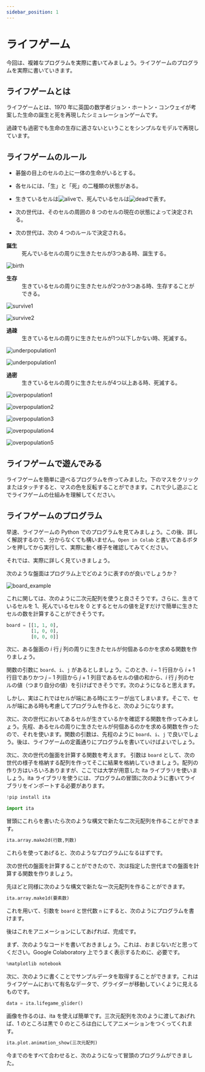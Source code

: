 ```yaml
---
sidebar_position: 1
---
```



# ライフゲーム

今回は、複雑なプログラムを実際に書いてみましょう。ライフゲームのプログラムを実際に書いていきます。

## ライフゲームとは

ライフゲームとは、1970 年に英国の数学者ジョン・ホートン・コンウェイが考案した生命の誕生と死を再現したシミュレーションゲームです。

過疎でも過密でも生命の生存に適さないということをシンプルなモデルで再現しています。

## ライフゲームのルール

- 碁盤の目上のセルの上に一体の生命がいるとする。

- 各セルには、「生」と「死」の二種類の状態がある。

- 生きているセルは![alive](./alive.drawio.svg)で、死んでいるセルは![dead](./dead.drawio.svg)で表す。

- 次の世代は、そのセルの周囲の 8 つのセルの現在の状態によって決定される。

- 次の世代は、次の 4 つのルールで決定される。

<dl>
  <dt>
    <strong>誕生</strong>
  </dt>
  <dd>死んでいるセルの周りに生きたセルが3つある時、誕生する。</dd>
</dl>

![birth](./birth.drawio.svg)

<dl>
  <dt>
    <strong>生存</strong>
  </dt>
  <dd>
    生きているセルの周りに生きたセルが2つか3つある時、生存することができる。
  </dd>
</dl>

![survive1](./survive1.drawio.svg)

![survive2](./survive2.drawio.svg)

<dl>
  <dt>
    <strong>過疎</strong>
  </dt>
  <dd>生きているセルの周りに生きたセルが1つ以下しかない時、死滅する。</dd>
</dl>

![underpopulation1](./underpopulation1.drawio.svg)

![underpopulation1](./underpopulation2.drawio.svg)

<dl>
  <dt>
    <strong>過密</strong>
  </dt>
  <dd>生きているセルの周りに生きたセルが4つ以上ある時、死滅する。</dd>
</dl>

![overpopulation1](./overpopulation1.drawio.svg)

![overpopulation2](./overpopulation2.drawio.svg)

![overpopulation3](./overpopulation3.drawio.svg)

![overpopulation4](./overpopulation4.drawio.svg)

![overpopulation5](./overpopulation5.drawio.svg)

## ライフゲームで遊んでみる

ライフゲームを簡単に遊べるプログラムを作ってみました。下のマスをクリックまたはタッチすると、マスの色を反転することができます。これで少し遊ぶことでライフゲームの仕組みを理解してください。

<LifeGame />

## ライフゲームのプログラム

早速、ライフゲームの Python でのプログラムを見てみましょう。この後、詳しく解説するので、分からなくても構いません。`Open in Colab` と書いてあるボタンを押してから実行して、実際に動く様子を確認してみてください。

<ViewSource path="/life-game/life_game.ipynb" />

それでは、実際に詳しく見ていきましょう。

次のような盤面はプログラム上でどのように表すのが良いでしょうか？

![board_example](./board_example.drawio.svg)

これに関しては、次のように二次元配列を使うと良さそうです。さらに、生きているセルを 1、死んでいるセルを 0 とするとセルの値を足すだけで簡単に生きたセルの数を計算することができそうです。

```python
board = [[1, 1, 0],
         [1, 0, 0],
         [0, 0, 0]]
```

次に、ある盤面の $i$ 行 $j$ 列の周りに生きたセルが何個あるのかを求める関数を作りましょう。

関数の引数に `board`、`i`、`j` があるとしましょう。このとき、$i-1$ 行目から $i+1$ 行目でありかつ $j-1$ 列目から $j+1$ 列目であるセルの値の和から、$i$ 行 $j$ 列のセルの値（つまり自分の値）を引けばできそうです。次のようになると思えます。

<ViewSource path="/life-game/count_neighbors_draft.ipynb" />

しかし、実はこれではセルが端にある時にエラーが出てしまいます。そこで、セルが端にある時も考慮してプログラムを作ると、次のようになります。

<ViewSource path="/life-game/count_neighbors.ipynb" />

<!-- 実は、あまりきれいではありませんが、もっと簡単な方法があります。次のようにしても同じことができます。 -->

次に、次の世代においてあるセルが生きているかを確認する関数を作ってみましょう。先程、あるセルの周りに生きたセルが何個あるのかを求める関数を作ったので、それを使います。関数の引数は、先程のように `board`、`i`、`j` で良いでしょう。後は、ライフゲームの定義通りにプログラムを書いていけばよいでしょう。

<ViewSource path="/life-game/is_alive.ipynb" />

次に、次の世代の盤面を計算する関数を考えます。
引数は `board` として、次の世代の様子を格納する配列を作ってそこに結果を格納していきましょう。配列の作り方はいろいろありますが、ここでは大学が用意した ita ライブラリを使いましょう。ita ライブラリを使うには、プログラムの冒頭に次のように書いてライブラリをインポートする必要があります。

```python
!pip install ita
```

```python
import ita
```

冒頭にこれらを書いたら次のような構文で新たな二次元配列を作ることができます。

```python
ita.array.make2d(行数,列数)
```

これらを使ってあげると、次のようなプログラムになるはずです。

<ViewSource path="/life-game/next_generation.ipynb" />

次の世代の盤面を計算することができたので、次は指定した世代までの盤面を計算する関数を作りましょう。

先ほどと同様に次のような構文で新たな一次元配列を作ることができます。

```python
ita.array.make1d(要素数)
```

これを用いて、引数を `board` と世代数 `n` にすると、次のようにプログラムを書けます。

<ViewSource path="/life-game/life_game_func.ipynb" />

後はこれをアニメーションにしてあげれば、完成です。

まず、次のようなコードを書いておきましょう。これは、おまじないだと思ってください。Google Colaboratory 上でうまく表示するために、必要です。

```python
%matplotlib notebook
```

次に、次のように書くことでサンプルデータを取得することができます。これはライフゲームにおいて有名なデータで、グライダーが移動していくように見えるものです。

```python
data = ita.lifegame_glider()
```

画像を作るのは、ita を使えば簡単です。三次元配列を次のように渡してあげれば、1 のところは黒で 0 のところは白にしてアニメーションをつくってくれます。

```python
ita.plot.animation_show(三次元配列)
```

今までのをすべて合わせると、次のようになって冒頭のプログラムができました。

<ViewSource path="/life-game/life_game.ipynb" />
